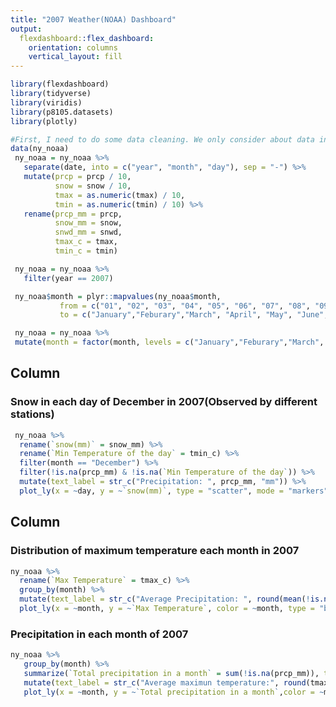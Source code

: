 ```yaml
---
title: "2007 Weather(NOAA) Dashboard"
output: 
  flexdashboard::flex_dashboard:
    orientation: columns
    vertical_layout: fill
---
```


```r
library(flexdashboard)
library(tidyverse)
library(viridis)
library(p8105.datasets)
library(plotly)
```



```r
#First, I need to do some data cleaning. We only consider about data in 2007.
data(ny_noaa)
 ny_noaa = ny_noaa %>%
   separate(date, into = c("year", "month", "day"), sep = "-") %>%
   mutate(prcp = prcp / 10,
          snow = snow / 10,
          tmax = as.numeric(tmax) / 10,
          tmin = as.numeric(tmin) / 10) %>%
   rename(prcp_mm = prcp,
          snow_mm = snow,
          snwd_mm = snwd,
          tmax_c = tmax,
          tmin_c = tmin)

 ny_noaa = ny_noaa %>%
   filter(year == 2007)

 ny_noaa$month = plyr::mapvalues(ny_noaa$month,
           from = c("01", "02", "03", "04", "05", "06", "07", "08", "09", "10", "11", "12"),
           to = c("January","Feburary","March", "April", "May", "June", "July", "August", "September", "October", "November", "December"))

 ny_noaa = ny_noaa %>%
 mutate(month = factor(month, levels = c("January","Feburary","March", "April", "May", "June", "July", "August", "September", "October", "November", "December")))
```


Column {data-width=650}
-----------------------------------------------------------------------

### Snow in each day of December in 2007(Observed by different stations)

```r
 ny_noaa %>% 
  rename(`snow(mm)` = snow_mm) %>%
  rename(`Min Temperature of the day` = tmin_c) %>%
  filter(month == "December") %>% 
  filter(!is.na(prcp_mm) & !is.na(`Min Temperature of the day`)) %>% 
  mutate(text_label = str_c("Precipitation: ", prcp_mm, "mm")) %>% 
  plot_ly(x = ~day, y = ~`snow(mm)`, type = "scatter", mode = "markers", alpha = 0.5, color = ~`Min Temperature of the day`, text = ~text_label)
```

Column {data-width=350}
-----------------------------------------------------------------------

### Distribution of maximum temperature each month in 2007

```r
ny_noaa %>% 
  rename(`Max Temperature` = tmax_c) %>% 
  group_by(month) %>% 
  mutate(text_label = str_c("Average Precipitation: ", round(mean(!is.na(prcp_mm)), 2), "mm")) %>% 
  plot_ly(x = ~month, y = ~`Max Temperature`, color = ~month, type = "box", text = ~text_label)

```

### Precipitation in each month of 2007

```r
ny_noaa %>% 
   group_by(month) %>% 
   summarize(`Total precipitation in a month` = sum(!is.na(prcp_mm)), tmax_month = mean(!is.na(tmax_c)), tmin_month = mean(!is.na(tmin_c))) %>%
   mutate(text_label = str_c("Average maximun temperature:", round(tmax_month, 2) , "°C",  '\nAverage maximun temperature:', round(tmin_month, 2) , "°C")) %>%
   plot_ly(x = ~month, y = ~`Total precipitation in a month`,color = ~month, type = "bar", text = ~text_label)
```